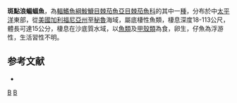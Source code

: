 {{Speciesbox
| taxon = Zalieutes elater
| binomial_authority = [[Jordan|Jordan]] & [[Gilbert|Gilbert]], 1882
| status = LC
| status_system = IUCN3.1
| synonyms = *''Malthe elater'', <small>Jordan & Gilbert, 1882</small>
}}

'''斑點浪蝙蝠魚'''，為[[輻鰭魚綱|輻鰭魚綱]][[鮟鱇目|鮟鱇目]][[棘茄魚亞目|棘茄魚亞目]][[棘茄魚科|棘茄魚科]]的其中一[[種|種]]，分布於中[[太平洋|太平洋]]東部，從[[美國|美國]][[加利福尼亞州|加利福尼亞州]]至[[秘魯|秘魯]]海域，屬底棲性魚類，棲息深度18-113公尺，體長可達15公分，棲息在沙底質水域，以[[魚類|魚類]]及[[甲殼類|甲殼類]]為食，卵生，仔魚為浮游性，生活習性不明。

==参考文献==
*{{FishBase_species|genus=Zalieutes|species=elater|year=2014|month=2}}

{{魚類小作品}}
{{Taxonbar}}
[[Category:1882年描述的鱼类|B]]
[[Category:浪蝙蝠魚屬|B]]